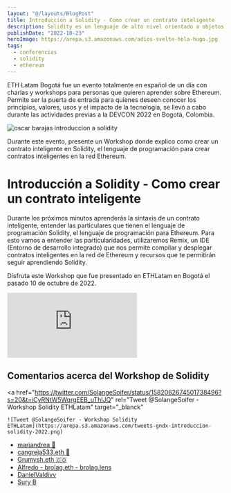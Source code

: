 ```yaml
---
layout: "@/layouts/BlogPost"
title: Introducción a Solidity - Como crear un contrato inteligente
description: Solidity es un lenguaje de alto nivel orientado a objetos para implementar contratos inteligentes,Estos contratos se ejecutan en la red Ethereum, una red descentralizada que permite a los usuarios ejecutar contratos sin la necesidad de un intermediario.
publishDate: "2022-10-23"
heroImage: https://arepa.s3.amazonaws.com/adios-svelte-hola-hugo.jpg
tags:
  - conferencias
  - solidity
  - ethereum
---
```


ETH Latam Bogotá fue un evento totalmente en español de un día con charlas y workshops para personas que quieren aprender sobre Ethereum. Permite ser la puerta de entrada para quienes deseen conocer los principios, valores, usos y el impacto de la tecnología, se llevó a cabo durante las actividades previas a la DEVCON 2022 en Bogotá, Colombia.

![oscar barajas introduccion a solidity](https://arepa.s3.amazonaws.com/oscar-barajas-gndx-introduccion-a-solidity-2022.png)

Durante este evento, presente un Workshop donde explico como crear un contrato inteligente en Solidity, el lenguaje de programación para crear contratos inteligentes en la red Ethereum.

# Introducción a Solidity - Como crear un contrato inteligente

Durante los próximos minutos aprenderás la sintaxis de un contrato inteligente, entender las particulares que tienen el lenguaje de programación Solidity, el lenguaje de programación para Ethereum. Para esto vamos a entender las particularidades, utilizaremos Remix, un IDE (Entorno de desarrollo integrado) que nos permite compilar y desplegar contratos inteligentes en la red de Ethereum y recursos que te permitirán seguir aprendiendo Solidity.

Disfruta este Workshop que fue presentado en ETHLatam en Bogotá el pasado 10 de octubre de 2022.

<div className="video-wrapper">
	<iframe
		src="https://www.youtube.com/embed/CrxMT5bZVJs?controls=0"
		title="YouTube video player"
		frameborder="0"
		allow="accelerometer; autoplay; clipboard-write; encrypted-media; gyroscope; picture-in-picture"
		allowfullscreen
	></iframe>
</div>

## Comentarios acerca del Workshop de Solidity

<a
	href="https://twitter.com/SolangeSoifer/status/1582062674501738496?s=20&t=iCyRNtW5WqrgEEB_uThIJQ"
	rel="Tweet @SolangeSoifer - Workshop Solidity ETHLatam"
	target="_blanck"
>
	![Tweet @SolangeSoifer - Workshop Solidity
	ETHLatam](https://arepa.s3.amazonaws.com/tweets-gndx-introduccion-solidity-2022.png)
</a>

- [mariandrea 🦋](https://twitter.com/pericoandre/status/1579513094715604992?s=20&t=iCyRNtW5WqrgEEB_uThIJQ)
- [cangreja533.eth 🖖](https://twitter.com/Cangreja533/status/1579510954160979969?s=20&t=iCyRNtW5WqrgEEB_uThIJQ)
- [Grumysh.eth 🇨🇴](https://twitter.com/Grumysh/status/1579510900532613120?s=20&t=iCyRNtW5WqrgEEB_uThIJQ)
- [Alfredo - brolag.eth - brolag.lens](https://twitter.com/brolag/status/1579514712177664001?s=20&t=iCyRNtW5WqrgEEB_uThIJQ)
- [DanielValdivv](https://twitter.com/danielvaldivv/status/1579518547432472578?s=20&t=iCyRNtW5WqrgEEB_uThIJQ)
- [Sury B](https://twitter.com/holaNFT/status/1579523412988694528?s=20&t=iCyRNtW5WqrgEEB_uThIJQ)
